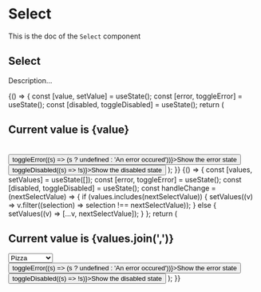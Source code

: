 <!--- Select.stories.mdx --->


<Meta title="Select" component={Select} />

# Select

This is the doc of the `Select` component

## Select

Description...

<Canvas>
  <Story name="base">
    {() => {
      const [value, setValue] = useState();
      const [error, toggleError] = useState();
      const [disabled, toggleDisabled] = useState();
      return (
        <Stack size={11}>
          <h2>Current value is {value}</h2>
          <Select
            id="select1"
            label="Choose your meal"
            placeholder="Your example"
            hint="Description line"
            error={error}
            value={value}
            onChange={setValue}
            disabled={disabled}
            action={<ClearButton onClick={() => setValue(undefined)}>Clear the input</ClearButton>}
          >
            <Option value={'pizza'}>Pizza</Option>
            <Option value={'hamburger'}>Hamburger</Option>
            <Option value={'bagel'}>Bagel</Option>
          </Select>
          <button onClick={() => toggleError((s) => (s ? undefined : 'An error occured'))}>Show the error state</button>
          <button onClick={() => toggleDisabled((s) => !s)}>Show the disabled state</button>
        </Stack>
      );
    }}
  </Story>
  <Story name="multi">
    {() => {
      const [values, setValues] = useState([]);
      const [error, toggleError] = useState();
      const [disabled, toggleDisabled] = useState();
      const handleChange = (nextSelectValue) => {
        if (values.includes(nextSelectValue)) {
          setValues((v) => v.filter((selection) => selection !== nextSelectValue));
        } else {
          setValues((v) => [...v, nextSelectValue]);
        }
      };
      return (
        <Stack size={11}>
          <h2>Current value is {values.join(',')}</h2>
          <Select
            id="select1"
            label="Choose your meal"
            placeholder="Your example"
            hint="Description line"
            action={<ClearButton onClick={() => setValues([])}>Clear the input</ClearButton>}
            customizedLabel={(values) => `${values.length} currently selected`}
            error={error}
            value={values}
            onChange={handleChange}
            disabled={disabled}
            multi
          >
            <Option value={'pizza'}>Pizza</Option>
            <Option value={'hamburger'}>Hamburger</Option>
            <Option value={'bagel'}>Bagel</Option>
          </Select>
          <button onClick={() => toggleError((s) => (s ? undefined : 'An error occured'))}>Show the error state</button>
          <button onClick={() => toggleDisabled((s) => !s)}>Show the disabled state</button>
        </Stack>
      );
    }}
  </Story>
</Canvas>
